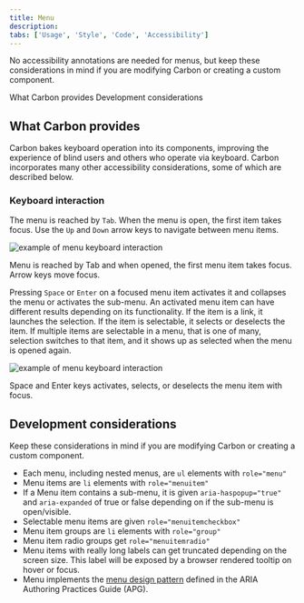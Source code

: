 ```yaml
---
title: Menu
description:
tabs: ['Usage', 'Style', 'Code', 'Accessibility']
---
```



<PageDescription>

No accessibility annotations are needed for menus, but keep these considerations
in mind if you are modifying Carbon or creating a custom component.

</PageDescription>

<AnchorLinks>

<AnchorLink>What Carbon provides</AnchorLink>
<AnchorLink>Development considerations</AnchorLink>

</AnchorLinks>

## What Carbon provides

Carbon bakes keyboard operation into its components, improving the experience of
blind users and others who operate via keyboard. Carbon incorporates many other
accessibility considerations, some of which are described below.

### Keyboard interaction

The menu is reached by `Tab`. When the menu is open, the first item takes focus.
Use the `Up` and `Down` arrow keys to navigate between menu items.

<Row>

<Column colLg={8}>

![example of menu keyboard interaction](images/accessibility-menu-1.png)

<Caption>
  Menu is reached by Tab and when opened, the first menu item takes focus. Arrow
  keys move focus.
</Caption>

</Column>
</Row>

Pressing `Space` or `Enter` on a focused menu item activates it and collapses
the menu or activates the sub-menu. An activated menu item can have different
results depending on its functionality. If the item is a link, it launches the
selection. If the item is selectable, it selects or deselects the item. If
multiple items are selectable in a menu, that is one of many, selection switches
to that item, and it shows up as selected when the menu is opened again.

<Row>
<Column colLg={8}>

![example of menu keyboard interaction](images/accessibility-menu-2.png)

<Caption>
  Space and Enter keys activates, selects, or deselects the menu item with focus.
</Caption>

</Column>
</Row>

## Development considerations

Keep these considerations in mind if you are modifying Carbon or creating a
custom component.

- Each menu, including nested menus, are `ul` elements with `role="menu"`
- Menu items are `li` elements with `role="menuitem"`
- If a Menu item contains a sub-menu, it is given `aria-haspopup="true"` and
  `aria-expanded` of true or false depending on if the sub-menu is open/visible.
- Selectable menu items are given `role="menuitemcheckbox"`
- Menu item groups are `li` elements with `role="group"`
- Menu item radio groups get `role="menuitemradio"`
- Menu items with really long labels can get truncated depending on the screen size.
  This label will be exposed by a browser rendered tooltip on hover or focus.
- Menu implements the
  [menu design pattern](https://www.w3.org/WAI/ARIA/apg/patterns/menubar/)
  defined in the ARIA Authoring Practices Guide (APG).

<A11yStatus layout="table" components="Menu" />

